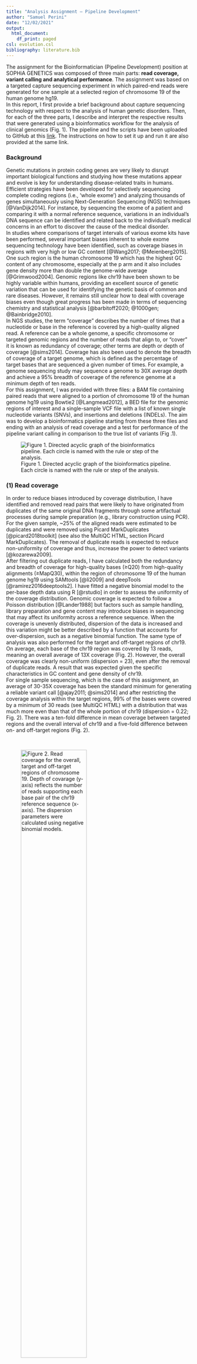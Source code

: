 ```yaml
---
title: "Analysis Assignment – Pipeline Development"
author: "Samuel Perini"
date: "12/02/2021"
output:
  html_document:
    df_print: paged
csl: evolution.csl
bibliography: literature.bib
---
```


The assignment for the Bioinformatician (Pipeline Development) position at SOPHiA GENETICS was composed of three main parts: __read coverage, variant calling and analytical performance__. The assignment was based on a targeted capture sequencing experiment in which paired-end reads were generated for one sample at a selected region of chromosome 19 of the human genome hg19.  
In this report, I first provide a brief background about capture sequencing technology with respect to the analysis of human genetic disorders. Then, for each of the three parts, I describe and interpret the respective results that were generated using a bioinformatics workflow for the analysis of clinical genomics (Fig. 1). The pipeline and the scripts have been uploaded to GitHub at this [link](https://github.com/sam0per/Bioinformatics_pipeline_development_task){target="_blank"}. The instructions on how to set it up and run it are also provided at the same link.

### Background

Genetic mutations in protein coding genes are very likely to disrupt important biological functions and studying how these mutations appear and evolve is key for understanding disease-related traits in humans. Efficient strategies have been developed for selectively sequencing complete coding regions (i.e., 'whole exome') and analyzing thousands of genes simultaneously using Next-Generation Sequencing (NGS) techniques [@VanDijk2014]. For instance, by sequencing the exome of a patient and comparing it with a normal reference sequence, variations in an individual’s DNA sequence can be identified and related back to the individual’s medical concerns in an effort to discover the cause of the medical disorder.  
In studies where comparisons of target intervals of various exome kits have been performed, several important biases inherent to whole exome sequencing technology have been identified, such as coverage biases in regions with very high or low GC content [@Wang2017; @Meienberg2015]. One such region is the human chromosome 19 which has the highest GC content of any chromosome, especially at the p arm and it also includes gene density more than double the genome-wide average [@Grimwood2004]. Genomic regions like chr19 have been shown to be highly variable within humans, providing an excellent source of genetic variation that can be used for identifying the genetic basis of common and rare diseases. However, it remains still unclear how to deal with coverage biases even though great progress has been made in terms of sequencing chemistry and statistical analysis [@barbitoff2020; @1000gen; @Bainbridge2010].  
In NGS studies, the term “coverage” describes the number of times that a nucleotide or base in the reference is covered by a high-quality aligned read. A reference can be a whole genome, a specific chromosome or targeted genomic regions and the number of reads that align to, or "cover" it is known as redundancy of coverage; other terms are depth or depth of coverage [@sims2014]. Coverage has also been used to denote the breadth of coverage of a target genome, which is defined as the percentage of target bases that are sequenced a given number of times. For example, a genome sequencing study may sequence a genome to 30X average depth and achieve a 95% breadth of coverage of the reference genome at a minimum depth of ten reads.  
For this assignment, I was provided with three files: a BAM file containing paired reads that were aligned to a portion of chromosome 19 of the human genome hg19 using Bowtie2 [@Langmead2012], a BED file for the genomic regions of interest and a single-sample VCF file with a list of known single nucleotide variants (SNVs), and insertions and deletions (INDELs). The aim was to develop a bioinformatics pipeline starting from these three files and ending with an analysis of read coverage and a test for performance of the pipeline variant calling in comparison to the true list of variants (Fig .1).  

![Figure 1. Directed acyclic graph of the bioinformatics pipeline. Each circle is named with the rule or step of the analysis.](dag.svg)

### (1) Read coverage

In order to reduce biases introduced by coverage distribution, I have identified and removed read pairs that were likely to have originated from duplicates of the same original DNA fragments through some artifactual processes during sample preparation (e.g., library construction using PCR). For the given sample, ~25% of the aligned reads were estimated to be duplicates and were removed using Picard MarkDuplicates [@picard2018toolkit] (see also the MultiQC HTML, section Picard MarkDuplicates). The removal of duplicate reads is expected to reduce non-uniformity of coverage and thus, increase the power to detect variants [@kozarewa2009].  
After filtering out duplicate reads, I have calculated both the redundancy and breadth of coverage for high-quality bases ($\geq$Q20) from high-quality alignments ($\geq$MapQ30), within the region of chromosome 19 of the human genome hg19 using SAMtools [@li2009] and deepTools [@ramirez2016deeptools2]. I have fitted a negative binomial model to the per-base depth data using R [@rstudio] in order to assess the uniformity of the coverage distribution. Genomic coverage is expected to follow a Poisson distribution [@Lander1988] but factors such as sample handling, library preparation and gene content may introduce biases in sequencing that may affect its uniformity across a reference sequence. When the coverage is unevenly distributed, dispersion of the data is increased and this variation might be better described by a function that accounts for over-dispersion, such as a negative binomial function. The same type of analysis was also performed for the target and off-target regions of chr19.  
On average, each base of the chr19 region was covered by 13 reads, meaning an overall average of 13X coverage (Fig. 2). However, the overall coverage was clearly non-uniform (dispersion = 23), even after the removal of duplicate reads. A result that was expected given the specific characteristics in GC content and gene density of chr19.  
For single sample sequencing, which is the case of this assignment, an average of 30-35X coverage has been the standard minimum for generating a reliable variant call [@ajay2011; @sims2014] and after restricting the coverage analysis within the target regions, 99% of the bases were covered by a minimum of 30 reads (see MultiQC HTML) with a distribution that was much more even than that of the whole portion of chr19 (dispersion = 0.22; Fig. 2). There was a ten-fold difference in mean coverage between targeted regions and the overall interval of chr19 and a five-fold difference between on- and off-target regions (Fig. 2).

\  

![Figure 2. Read coverage for the overall, target and off-target regions of chromosome 19. Depth of covarage (y-axis) reflects the number of reads supporting each base pair of the chr19 reference sequence (x-axis). The dispersion parameters were calculated using negative binomial models.](figures/1_read_coverage/chr19_r_coverage.png){ width=65% }

\  

Ideally, a sample should show a uniform distribution of sequenced reads across the genome, i.e. all regions of the genome should have similar numbers of reads, regardless of their base-pair composition. In reality, the DNA polymerases used for PCR-based amplifications during the library preparation of the sequencing protocols prefer GC-rich regions. This will influence the outcome of the sequencing as there will be more reads for GC-rich regions just because of the DNA polymerase’s preference [@Benjamini2012].  
Using the software deepTools, the expected GC profile was calculated by counting the number of DNA fragments of a fixed size per GC fraction where GC fraction is defined as the number of G’s or C’s in a genome region of a given length. I have used as length the number of bases that were reported in the target region file (BED file). The profile of the expected DNA fragment distribution is then compared to the observed GC profile, which is generated by counting the number of sequenced reads per GC fraction.
The targeted regions showed a strong deviation in GC content and the excess was more evident than in the off-target regions (Fig. 3). This excess is likely due to a high targeted number of exons that is well-known to be positively correlated with GC content [@Grimwood2004]. To confirm that the target regions were mostly represented by exons, I have annotated using SnpEff [@Cingolani2012] the ground truth call-set and found that more than 60% of the variants were predicted to have occurred in protein-coding sequences (MultiQC HTML, section SnpEff).

\  

![Figure 3. Off-target GC content.](figures/1_read_coverage/GC_chr19_00.png){ width=35% } ![Figure 3. On-target GC content.](figures/1_read_coverage/GC_chr19_11.png){ width=35% } 

Figure 3. Off-target (left) and on-target (right) GC content using deepTools. Top: Box-plot depicting the observed number of reads for each type of genomic region with a GC fraction between 0 to 70 percent. Bottom: log2ratio of the ratio between observed and expected number of reads with a given fraction of G’s or C’s bases. Under an ideal scenario the blue line will be flat around zero indicating no enrichments or depletions of GC content bins.

\  

### (2) Variant calling

Variant calling was performed on GC corrected paired reads that uniquely mapped to the target regions (see MultiQC HTML, section Picard and SAMtools). Given the on-target mean coverage (144X), I have assumed that the original sequencing depth of the experiment was not aimed at detecting somatic mutations as it is often recommended to reach a minimum of 200X to be able to find rare genetic changes. I have also performed a comparison with the variants collected in the COSMIC somatic database and obtained a few matches (results not shown here). Hence, my decision to adopt an approach based on a germline variant calling using two software: GATK HaplotypeCaller (GATK-HC) [@McKenna2010] and SAMtools [@li2009]. Default options were used for both calls which means that any base call that deviated from the chromosome 19 targeted reference base (version hg19) was regarded as a potential variation if the probability of being variant purely by chance was lower than 10%, which is a common built-in filter in variant callers. Additional filters were then applied to both datasets.  
In literature, it is usually assumed that the variation should be found in more than 1% of the population in order to be called a variant. However, when working with a single sample, one should rely on other statistics such as read depth and mapping quality. For both GATK-HC and SAMtools list of SNVs and INDELs, a variant was filtered out if it did not satisfied at least one of the following conditions: QUAL<20 | (AC<2 & %QUAL<15) | %MAX(AD)<=10 | %MAX(AD)/%MAX(INFO/DP)<=0.5 | %MAX(INFO/DP)>300. Practically speaking, one or more positions were classified as variant if the probability of being called variant purely by chance was lower than 20%, or the probability of being called purely by chance was lower than 15% and the count of the alternative allele was lower than two. Variants were discarded if the maximum number of unfiltered reads that supported the reported alleles was lower than ten or if this maximum number of unfiltered reads was half the number of the filtered depth which is the number of filtered reads that support each of the reported alleles. Finally, variants were excluded if the filtered depth was larger than twice the average depth which often indicates problematic regions that are enriched for artifacts. Additionally, a minimum distance of three bases was required between an INDEL and a SNV for the latter to be retained and a minimum distance of ten bases was required between two INDELs for one of these to be kept.  
These filters are valid for most human exome data and they are supposed to reduce the number of low quality variants due to bad mapping alignment and lack of read support. Therefore, they should be a reasonable starting point for evaluating the performance of the pipeline. Depending on the aim(s) and question(s) of the experiment, additional and/or stricter filters must be considered in order to understand how, for example, the harmonic mean of sensitivity and precision ($F_1$ score) may be affected by maximum depth, base quality and genotype quality. For this assignment, I have tested the pipeline analytical performance for only one combination of filters which may still reveal general and thus, important characteristics of variant calling and the diagnosis of genetic disorders.

\  

### (3) Analytical performance

Concordance was evaluated using GATK Concordance based on position overlap of the pipeline VCF against the truth VCF. For each of the two variant calls, true-positive (TP), false-positive (FP) and false-negative (FN) calls were made for SNVs and INDELs, separately, and were then used for calculating sensitivity and precision.  
INDEL calling resulted to be less sensitive and less precise than SNV calling for both callers but for GATK-HC, sensitivity and precision were more than twice the values of SAMtools (Table 1). GATK-HC has been often reported to have outperformed SAMtools in INDEL calling and my results are consistent with these findings [e.g., @Narzisi2014; @Hwang2015 but see @kumaran2019]. The low-medium values of sensitivity and precision (between ~15% and ~50%) are also in agreement with the current analytics of performance showing that detecting INDELs is still a challenging task, especially in capture sequencing experiments [@Fang2014; @Kim2017].
Sensitivity and precision with respect to the SNV truth call showed moderate values for both software (~70%). GATK-HC showed slightly larger sensitivity but slightly lower precision than SAMtools (Table 1). In studies of SNV calling performance where these two tools were compared, there was no agreement on whether SAMtools or GATK-HC performed best [@Hwang2015; @Pirooznia2014] and so it can be expected to find similar performance statistics between the two. An alternative way to compare variant calling performance could have been to calculate a single benchmarking score, such as the area under a precision-sensitivity curve, which reflects the intrinsic trade-off between precision and sensitivity, providing a more informative performance score. However, this step was not implemented in the current version of the pipeline.  
Other two statistics were calculated for assessing the analytical performance of the pipeline that were the true-negative (TN) class and specificity. I have combined VCFtools [@Danecek2011] and SAMtools commands into a custom script in which I first generated the sequence of bases of the targeted regions that were classified as invariant by the pipeline. Of this sequence of invariant positions, I have retained only those that were not present in the ground truth. SNVs and INDELs were treated separately.  
Specificity of GATK-HC and SAMtools for both types of variants was high and very close to 100% (Table 1) suggesting that a small fraction of variants detected by the pipeline might be novel compared to the ground truth. These potentially novel variants will require further investigation with respect to their genomic position and their impact on protein functions (e.g., silent or missense). However, given the not high sensitivity and precision of the pipeline, novel variants should be carefully validated using functional genomics approaches such as CRISPR/Cas9 and biomarkers [@Rodenburg2018].

\  

```r
# Format table
coln <- c("Type", "TP", "FP", "TN", "FN", "Sensitivity", "Precision", "Specificity")
dt <- read.table("results/3_performance/chr19_gatk.scores.tsv", header = TRUE)
colnames(dt)[grepl(pattern = "type|RECALL|PRECISION", x = colnames(dt))] <- c("Type", "Sensitivity", "Precision")
levels(dt$Type)[2] <- "SNV"
dt <- dt[, coln]
knitr::kable(dt, caption = "Table 1. Analytical performance of GATK.")

ds <- read.table("results/3_performance/chr19_samtools.scores.tsv", header = TRUE)
colnames(ds)[grepl(pattern = "type|RECALL|PRECISION", x = colnames(ds))] <- c("Type", "Sensitivity", "Precision")
levels(ds$Type)[2] <- "SNV"
ds <- ds[, coln]
knitr::kable(ds, caption = "Analytical performance of SAMtools.")

```

\  

The quality of only the SNVs called by the pipeline was also assessed by calculating the transition/transversion ratio (Ti/Tv ratio) which is the proportion of the variants observed as transitions (between purines, or between pyrimidines) versus transversions (between purines and pyrimidines) [@Wang2015]. The Ti/Tv ratio for the SNVs called by GATK-HC was 3.24 (see MultiQC HTML, section General Statistics) which is close to the expected value for exonic variants (~3). The list of SNVs called by SAMtools was however predicted to be lower in quality given the Ti/Tv ratio of 2.24.

\

Without knowing how the ground truth VCF was generated makes it hard to pinpoint what factors might be affecting FP and FN calls. There are several that might contribute to the performance of the variant call such as the type of sequencing technology [@Chilamakuri2014], the choice of alignment software and variant callers [@kumaran2019], and finally, the version of the sequence reference [@kumaran2019]. All of these factors are directly or indirectly influenced by the characteristics of the DNA. For example, high GC content and high exon density are well-known causes of read coverage biases [e.g., @Wang2017] which is a key determinants for the power of variant calling [@sims2014]. Chromosome 19 and especially the portion that was analysed for this assignment has been shown to contain both a high percentage of G and C bases and high number of exons compared to the genome-wide values [@Grimwood2004] meaning that for this region of chr19, read coverage is likely to be biased. Due to these coverage biases, variant calls are predicted to be less reliable and may explain the reduced sensitivity and precision of the pipeline. A suitable way forward would be to assess the pipeline analytical performance using a third variant caller such as DeepVariant [@Poplin2018] which has been reported to produce highly accurate variant calls [@kumaran2019]. Different sets of filters should also be tested in order to obtain a broader view on the sensitivity and precision of the pipeline.  
One more reason behind the observed FPs and FNs may relate to the type of mutations that were called by the pipeline. Variants were called assuming that these were germline mutations whereas ground truth variants may have been somatic. There was some but low overlap between the annotated genes of the ground truth and the COSMIC database and the probability of calling these variants may have been increased by including in this pipeline software that are specifically built for identifying somatic mutations [e.g., Mutect2 @Benjamin2019].

\  

# References